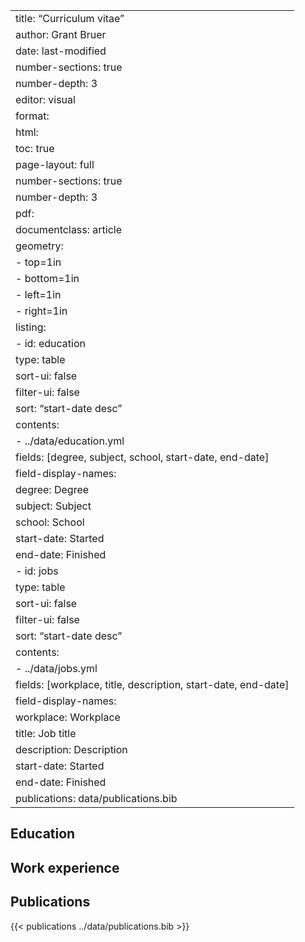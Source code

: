 
---
title: "Curriculum vitae"
author: Grant Bruer
date: last-modified
number-sections: true
number-depth: 3
editor: visual
format:
  html:
    toc: true
    page-layout: full
    number-sections: true
    number-depth: 3
  pdf:
    documentclass: article
    geometry:
      - top=1in
      - bottom=1in
      - left=1in
      - right=1in
listing:
  - id: education
    type: table
    sort-ui: false
    filter-ui: false
    sort: "start-date desc"
    contents: 
      - ../data/education.yml
    fields: [degree, subject, school, start-date, end-date]
    field-display-names:
      degree: Degree
      subject: Subject
      school: School
      start-date: Started
      end-date: Finished
  - id: jobs
    type: table
    sort-ui: false
    filter-ui: false
    sort: "start-date desc"
    contents: 
      - ../data/jobs.yml
    fields: [workplace, title, description, start-date, end-date]
    field-display-names:
      workplace: Workplace
      title: Job title
      description: Description
      start-date: Started
      end-date: Finished
publications: data/publications.bib
---


## Education

::: {#education}
:::


## Work experience

::: {#jobs}
:::


## Publications

{{< publications ../data/publications.bib  >}}
